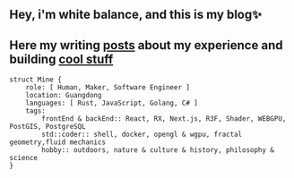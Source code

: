 ## Hey, i'm **white balance**, and this is my blog✨

## Here my writing [posts](/post) about my experience and building [cool stuff](https://fromwhite.xyz/)

```
struct Mine {
    role: [ Human, Maker, Software Engineer ]
    location: Guangdong
    languages: [ Rust, JavaScript, Golang, C# ]
    tags:
        frontEnd & backEnd:: React, RX, Next.js, R3F, Shader, WEBGPU, PostGIS, PostgreSQL
        std::coder:: shell, docker, opengl & wgpu, fractal geometry,fluid mechanics
        hobby:: outdoors, nature & culture & history, philosophy & science
}
```
